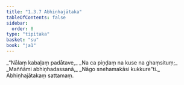 ```yaml
---
title: "1.3.7 Abhiṇhajātaka"
tableOfContents: false
sidebar:
  order: 8
type: "tipitaka"
basket: "su"
book: "ja1"
---
```



<DynamicBreadcrumb />

<Division number="27" book="ja1">

<Paragraph number="58" type="verses" book="ja1">
_“Nālaṃ kabaḷaṃ padātave,_  
_Na ca piṇḍaṃ na kuse na ghaṃsituṃ;_  
_Maññāmi abhiṇhadassanā,_  
_Nāgo snehamakāsi kukkure”ti._  


</Paragraph>
</Division>

<Paragraph number="59" type="center" book="ja1">
Abhiṇhajātakaṃ sattamaṃ.
</Paragraph>
